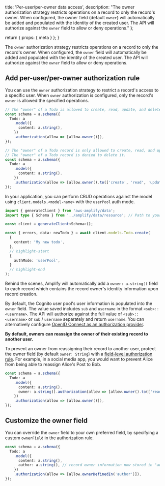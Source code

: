   title: 'Per-user/per-owner data access',
  description:
    "The owner authorization strategy restricts operations on a record to only the record's owner. When configured, the owner field (default `owner`) will automatically be added and populated with the identity of the created user. The API will authorize against the `owner` field to allow or deny operations."
};

  return {
    props: {
      meta
    }
  };
}

The `owner` authorization strategy restricts operations on a record to only the record's owner. When configured, the `owner` field will automatically be added and populated with the identity of the created user. The API will authorize against the `owner` field to allow or deny operations.

## Add per-user/per-owner authorization rule

You can use the `owner` authorization strategy to restrict a record's access to a specific user. When `owner` authorization is configured, only the record's `owner` is allowed the specified operations.


```ts title="amplify/data/resource.ts"
// The "owner" of a Todo is allowed to create, read, update, and delete their own todos
const schema = a.schema({
  Todo: a
    .model({
      content: a.string(),
    })
    .authorization(allow => [allow.owner()]),
});
```

```ts title="amplify/data/resource.ts"
// The "owner" of a Todo record is only allowed to create, read, and update it.
// The "owner" of a Todo record is denied to delete it.
const schema = a.schema({
  Todo: a
    .model({
      content: a.string(),
    })
    .authorization(allow => [allow.owner().to(['create', 'read', 'update'])]),
});
```

In your application, you can perform CRUD operations against the model using `client.models.<model-name>` with the `userPool` auth mode.

```ts
import { generateClient } from 'aws-amplify/data';
import type { Schema } from '../amplify/data/resource'; // Path to your backend resource definition

const client = generateClient<Schema>();

const { errors, data: newTodo } = await client.models.Todo.create(
  {
    content: 'My new todo',
  },
  // highlight-start
  {
    authMode: 'userPool',
  }
  // highlight-end
);
```

Behind the scenes, Amplify will automatically add a `owner: a.string()` field to each record which contains the record owner's identity information upon record creation.

By default, the Cognito user pool's user information is populated into the `owner` field. The value saved includes `sub` and `username` in the format `<sub>::<username>`. The API will authorize against the full value of `<sub>::<username>` or `sub` / `username` separately and return `username`. You can alternatively configure [OpenID Connect as an authorization provider](/gen2/build-a-backend/data/customize-authz/using-oidc-authorization-provider).

<Callout warning>

**By default, owners can reassign the owner of their existing record to another user.**

To prevent an owner from reassigning their record to another user, protect the owner field (by default `owner: String`) with a [field-level authorization rule](/gen2/build-a-backend/data/customize-authz/#field-level-authorization-rules). For example, in a social media app, you would want to prevent Alice from being able to reassign Alice's Post to Bob.

```ts
const schema = a.schema({
  Todo: a
    .model({
      content: a.string(),
      owner: a.string().authorization(allow => [allow.owner().to(['read', 'delete'])]),
    })
    .authorization(allow => [allow.owner()]),
});
```

</Callout>

## Customize the owner field

You can override the `owner` field to your own preferred field, by specifying a custom `ownerField` in the authorization rule.

```ts
const schema = a.schema({
  Todo: a
    .model({
      content: a.string(),
      author: a.string(), // record owner information now stored in "author" field
    })
    .authorization(allow => [allow.ownerDefinedIn('author')]),
});
```
